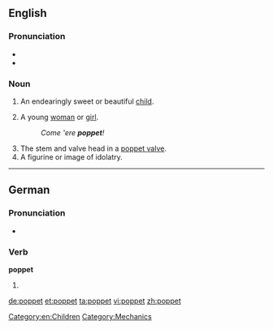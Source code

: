 ==English==

===Pronunciation===
* {{IPA|/ˈpɒ.pɪt/}}
* {{rhymes|ɒpɪt}}

===Noun===
{{en-noun}}

# {{informal}} An endearingly sweet or beautiful [[child]].
# {{informal}} A young [[woman]] or [[girl]].
#: ''Come ‛ere '''poppet'''!''
# The stem and valve head in a [[poppet valve]].
# A figurine or image of idolatry.

[[Category:en:Children]]
[[Category:Mechanics]]

----

==German==

===Pronunciation===
* {{IPA|/ˈpɔpət/|lang=de}}

===Verb===
'''poppet'''

# {{de-verb form of|poppen|2|p|k1}}

[[de:poppet]]
[[et:poppet]]
[[ta:poppet]]
[[vi:poppet]]
[[zh:poppet]]